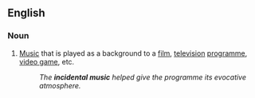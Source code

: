 ==English==
{{wikipedia}}
===Noun===
{{en-noun|-|sg=[[incidental]] [[music]]}}

# {{music}} [[Music]] that is played as a background to a [[film]], [[television]] [[programme]], [[video game]], etc.
#: ''The '''incidental music''' helped give the programme its evocative atmosphere.''